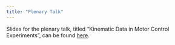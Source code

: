 ```yaml
---
title: "Plenary Talk"
---
```


Slides for the plenary talk, titled "Kinematic Data in Motor Control Experiments", can be found [here](http://jeffgoldsmith.com/Presentations/20170227_HetFPCA.html#1).
